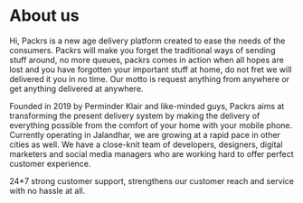 
<Seo title="About us" />

# About us

Hi, Packrs is a new age delivery platform created to ease the needs of the consumers. Packrs will make you forget the traditional ways of sending stuff around, no more queues, packrs comes in action when all hopes are lost and you have forgotten your important stuff at home, do not fret we will delivered it you in no time. Our motto is request anything from anywhere or get anything delivered at anywhere.

Founded in 2019 by Perminder Klair and like-minded guys, Packrs aims at transforming the present delivery system by making the delivery of everything possible from the comfort of your home with your mobile phone. Currently operating in Jalandhar, we are growing at a rapid pace in other cities as well. We have a close-knit team of developers, designers, digital marketers and social media managers who are working hard to offer perfect customer experience.

24*7 strong customer support, strengthens our customer reach and service with no hassle at all.

<Team />
